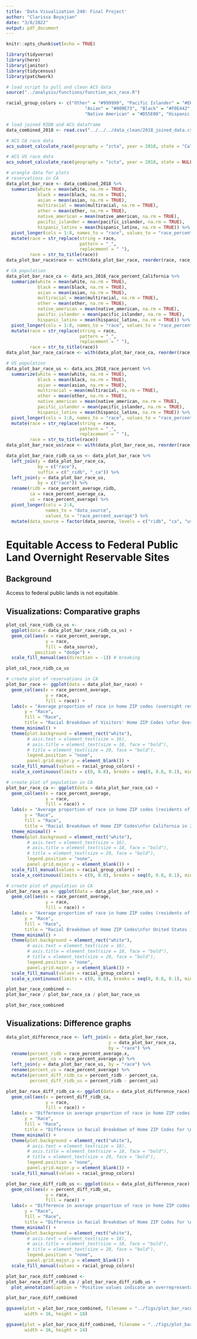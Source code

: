 ```yaml
---
title: 'Data Visualization 240: Final Project'
author: "Clarissa Boyajian"
date: "3/8/2022"
output: pdf_document
---
```


```r
knitr::opts_chunk$set(echo = TRUE)

library(tidyverse)
library(here)
library(janitor)
library(tidycensus)
library(patchwork)

# load script to pull and clean ACS data
source("../analysis/functions/function_acs_race.R")

racial_group_colors <- c("Other" = "#999999", "Pacific Islander" = "#E69F00", "Multiracial" = "#56B4E9",
                              "Asian" = "#009E73", "Black" = "#F0E442", "White" = "#0072B2", 
                              "Native American" = "#D55E00", "Hispanic Latinx" = "#CC79A7")
```


```r
# load joined RIDB and ACS dataframe
data_combined_2018 <- read.csv("../../../data_clean/2018_joined_data.csv")

# ACS CA race data
acs_subset_calculate_race(geography = "zcta", year = 2018, state = "California")

# ACS US race data
acs_subset_calculate_race(geography = "zcta", year = 2018, state = NULL)
```


```r
# wrangle data for plots
# reservations in CA
data_plot_bar_race <- data_combined_2018 %>%
  summarize(white = mean(white, na.rm = TRUE),
            black = mean(black, na.rm = TRUE),
            asian = mean(asian, na.rm = TRUE),
            multiracial = mean(multiracial, na.rm = TRUE),
            other = mean(other, na.rm = TRUE),
            native_american = mean(native_american, na.rm = TRUE),
            pacific_islander = mean(pacific_islander, na.rm = TRUE),
            hispanic_latinx = mean(hispanic_latinx, na.rm = TRUE)) %>%
  pivot_longer(cols = 1:8, names_to = "race", values_to = "race_percent_average") %>% 
  mutate(race = str_replace(string = race,
                            pattern = "_",
                            replacement = " "),
         race = str_to_title(race))
data_plot_bar_race$race <- with(data_plot_bar_race, reorder(race, race_percent_average))
```


```r
# CA population
data_plot_bar_race_ca <- data_acs_2018_race_percent_California %>%
  summarize(white = mean(white, na.rm = TRUE),
            black = mean(black, na.rm = TRUE),
            asian = mean(asian, na.rm = TRUE),
            multiracial = mean(multiracial, na.rm = TRUE),
            other = mean(other, na.rm = TRUE),
            native_american = mean(native_american, na.rm = TRUE),
            pacific_islander = mean(pacific_islander, na.rm = TRUE),
            hispanic_latinx = mean(hispanic_latinx, na.rm = TRUE)) %>%
  pivot_longer(cols = 1:8, names_to = "race", values_to = "race_percent_average") %>% 
  mutate(race = str_replace(string = race,
                            pattern = "_",
                            replacement = " "),
         race = str_to_title(race))
data_plot_bar_race_ca$race <- with(data_plot_bar_race_ca, reorder(race, race_percent_average))
```


```r
# US population
data_plot_bar_race_us <- data_acs_2018_race_percent %>%
  summarize(white = mean(white, na.rm = TRUE),
            black = mean(black, na.rm = TRUE),
            asian = mean(asian, na.rm = TRUE),
            multiracial = mean(multiracial, na.rm = TRUE),
            other = mean(other, na.rm = TRUE),
            native_american = mean(native_american, na.rm = TRUE),
            pacific_islander = mean(pacific_islander, na.rm = TRUE),
            hispanic_latinx = mean(hispanic_latinx, na.rm = TRUE)) %>%
  pivot_longer(cols = 1:8, names_to = "race", values_to = "race_percent_average") %>% 
  mutate(race = str_replace(string = race,
                            pattern = "_",
                            replacement = " "),
         race = str_to_title(race))
data_plot_bar_race_us$race <- with(data_plot_bar_race_us, reorder(race, race_percent_average))
```


```r
data_plot_bar_race_ridb_ca_us <- data_plot_bar_race %>% 
  left_join(y = data_plot_bar_race_ca,
            by = c("race"),
            suffix = c("_ridb", "_ca")) %>% 
  left_join(y = data_plot_bar_race_us,
            by = c("race")) %>% 
  rename(ridb = race_percent_average_ridb,
         ca = race_percent_average_ca,
         us = race_percent_average) %>% 
  pivot_longer(cols = 2:4,
               names_to = "data_source",
               values_to = "race_percent_average") %>% 
  mutate(data_source = factor(data_source, levels = c("ridb", "ca", "us")))
```


# Equitable Access to Federal Public Land Overnight Reservable Sites

## Background
Access to federal public lands is not equitable. 


## Visualizations: Comparative graphs

```r
plot_col_race_ridb_ca_us <- 
  ggplot(data = data_plot_bar_race_ridb_ca_us) +
  geom_col(aes(x = race_percent_average,
               y = race,
               fill = data_source),
           position = "dodge") +
  scale_fill_manual(aes(direction = -1)) # breaking

plot_col_race_ridb_ca_us
```



```r
# create plot of reservations in CA
plot_bar_race <- ggplot(data = data_plot_bar_race) +
  geom_col(aes(x = race_percent_average,
               y = race, 
               fill = race)) +
  labs(x = "Average proportion of race in home ZIP codes (overnight reservations in CA)",
       y = "Race",
       fill = "Race",
       title = "Racial Breakdown of Visitors' Home ZIP Codes \nfor Overnight Reservations in California in 2018") +
  theme_minimal() +
  theme(plot.background = element_rect("white"),
        # axis.text = element_text(size = 16),
        # axis.title = element_text(size = 18, face = "bold"),
        # title = element_text(size = 20, face = "bold"),
        legend.position = "none",
        panel.grid.major.y = element_blank()) +
  scale_fill_manual(values = racial_group_colors) +
  scale_x_continuous(limits = c(0, 0.8), breaks = seq(0, 0.8, 0.1), minor_breaks = seq(0, 0.8, 0.025))
```

```r
# create plot of population in CA
plot_bar_race_ca <- ggplot(data = data_plot_bar_race_ca) +
  geom_col(aes(x = race_percent_average,
               y = race, 
               fill = race)) +
  labs(x = "Average proportion of race in home ZIP codes (residents of CA)",
       y = "Race",
       fill = "Race",
       title = "Racial Breakdown of Home ZIP Codes\nfor California in 2018") +
  theme_minimal() +
  theme(plot.background = element_rect("white"),
        # axis.text = element_text(size = 16),
        # axis.title = element_text(size = 18, face = "bold"),
        # title = element_text(size = 20, face = "bold"),
        legend.position = "none",
        panel.grid.major.y = element_blank()) +
  scale_fill_manual(values = racial_group_colors) +
  scale_x_continuous(limits = c(0, 0.8), breaks = seq(0, 0.8, 0.1), minor_breaks = seq(0, 0.8, 0.025))
```

```r
# create plot of population in CA
plot_bar_race_us <- ggplot(data = data_plot_bar_race_us) +
  geom_col(aes(x = race_percent_average,
               y = race, 
               fill = race)) +
  labs(x = "Average proportion of race in home ZIP codes (residents of US",
       y = "Race",
       fill = "Race",
       title = "Racial Breakdown of Home ZIP Codes\nfor United States in 2018") +
  theme_minimal() +
  theme(plot.background = element_rect("white"),
        # axis.text = element_text(size = 16),
        # axis.title = element_text(size = 18, face = "bold"),
        # title = element_text(size = 20, face = "bold"),
        legend.position = "none",
        panel.grid.major.y = element_blank()) +
  scale_fill_manual(values = racial_group_colors) +
  scale_x_continuous(limits = c(0, 0.8), breaks = seq(0, 0.8, 0.1), minor_breaks = seq(0, 0.8, 0.025))
```


```r
plot_bar_race_combined <- 
plot_bar_race / plot_bar_race_ca / plot_bar_race_us

plot_bar_race_combined
```

## Visualizations: Difference graphs

```r
data_plot_difference_race <- left_join(x = data_plot_bar_race, 
                                       y = data_plot_bar_race_ca,
                                       by = "race") %>% 
  rename(percent_ridb = race_percent_average.x, 
         percent_ca = race_percent_average.y) %>% 
  left_join(y = data_plot_bar_race_us, by = "race") %>% 
  rename(percent_us = race_percent_average) %>% 
  mutate(percent_diff_ridb_ca = percent_ridb - percent_ca,
         percent_diff_ridb_us = percent_ridb - percent_us)

```

```r
plot_bar_race_diff_ridb_ca <- ggplot(data = data_plot_difference_race) +
  geom_col(aes(x = percent_diff_ridb_ca,
               y = race, 
               fill = race)) +
  labs(x = "Difference in average proportion of race in home ZIP codes (RIDB - CA)",
       y = "Race",
       fill = "Race",
       title = "Difference in Racial Breakdown of Home ZIP Codes for \nCalifornia Residents Compared to Overnight Reservations \nin California in 2018") +
  theme_minimal() +
  theme(plot.background = element_rect("white"),
        # axis.text = element_text(size = 18),
        # axis.title = element_text(size = 18, face = "bold"),
        # title = element_text(size = 20, face = "bold"),
        legend.position = "none",
        panel.grid.major.y = element_blank()) +
  scale_fill_manual(values = racial_group_colors)
```

```r
plot_bar_race_diff_ridb_us <- ggplot(data = data_plot_difference_race) +
  geom_col(aes(x = percent_diff_ridb_us,
               y = race, 
               fill = race)) +
  labs(x = "Difference in average proportion of race in home ZIP codes (RIDB - US)",
       y = "Race",
       fill = "Race",
       title = "Difference in Racial Breakdown of Home ZIP Codes for \nUnited States Residents Compared to Overnight Reservations \nin California in 2018") +
  theme_minimal() +
  theme(plot.background = element_rect("white"),
        # axis.text = element_text(size = 18),
        # axis.title = element_text(size = 18, face = "bold"),
        # title = element_text(size = 20, face = "bold"),
        legend.position = "none",
        panel.grid.major.y = element_blank()) +
  scale_fill_manual(values = racial_group_colors)
```

```r
plot_bar_race_diff_combined <- 
plot_bar_race_diff_ridb_ca / plot_bar_race_diff_ridb_us +
  plot_annotation(caption = "Positive values indicate an overrepresentation of a given racial group in visitors' home ZIP codes as compared \nto the overall population of California or the United Sate and negative values indicate an underrepresentation.")

plot_bar_race_diff_combined
```


```r
ggsave(plot = plot_bar_race_combined, filename = "../figs/plot_bar_race_combined.png",
       width = 16, height = 18)

ggsave(plot = plot_bar_race_diff_combined, filename = "../figs/plot_bar_race_diff.png", 
       width = 16, height = 14)
```



